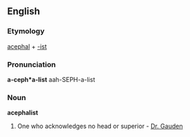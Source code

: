 ==English==

===Etymology===
[[acephal]] + [[-ist]]

===Pronunciation===
'''a-ceph*a-list'''
aah-SEPH-a-list

===Noun===
'''acephalist'''

# One who acknowledges no head or superior - [[Dr. Gauden]]